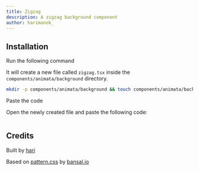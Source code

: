 ```yaml
---
title: Zigzag
description: A zigzag background component
author: harimanok_
---
```


<ComponentPreview name="background-zigzag--docs" />

## Installation

<Steps>
<Step>Run the following command</Step>

It will create a new file called `zigzag.tsx` inside the `components/animata/background` directory.

```bash
mkdir -p components/animata/background && touch components/animata/background/zigzag.tsx
```

<Step>Paste the code</Step>

Open the newly created file and paste the following code:

```jsx file=<rootDir>/animata/background/zigzag.tsx

```

</Steps>

## Credits

Built by [hari](https://github.com/hari)

Based on [pattern.css](https://bansal.io/pattern-css) by [bansal.io](https://bansal.io/)
